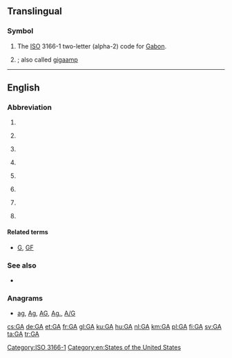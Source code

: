 {{also|Appendix:Variations of "ga"}}
==Translingual==
{{wikipedia}}

===Symbol===
{{head|mul|symbol}}

# The [[ISO]] 3166-1 two-letter (alpha-2) code for [[Gabon]].
# {{SI-unit-abb|giga|ampere|[[electrical current]]}}; also called [[gigaamp]]

[[Category:ISO 3166-1]]

----

==English==

===Abbreviation===
{{rfc-header|Abbreviation}}
{{en-abbr}}

# {{abbreviation of|general availability|lang=en}}
# {{label|en|aviation|general}} {{abbreviation of|general aviation|lang=en}}
# {{label|en|linguistics}} {{abbreviation of|General American|lang=en}}
# {{label|en|netball}} {{abbreviation of|goal attack|lang=en}}
# {{label|en|chiefly|US}} {{abbreviation of|Georgia|lang=en}}
# {{label|en|software}} {{abbreviation of|genetic algorithm|lang=en}}
# {{label|en|sports}} {{abbreviation of|[[goals]] [[against]]|lang=en}}
# {{label|en|[[TTY]]}} {{abbreviation of|go ahead|lang=en}}

====Related terms====
* {{sense|sports}} [[G]], [[GF]]

===See also===
* {{projectlink|wikipedia|Genetic algorithm}}

===Anagrams===
* [[ag#English|ag]], [[Ag#English|Ag]], [[AG#English|AG]], [[Ag.#English|Ag.]], [[A/G#English|A/G]]

[[Category:en:States of the United States]]

[[cs:GA]]
[[de:GA]]
[[et:GA]]
[[fr:GA]]
[[gl:GA]]
[[ku:GA]]
[[hu:GA]]
[[nl:GA]]
[[km:GA]]
[[pl:GA]]
[[fi:GA]]
[[sv:GA]]
[[ta:GA]]
[[tr:GA]]